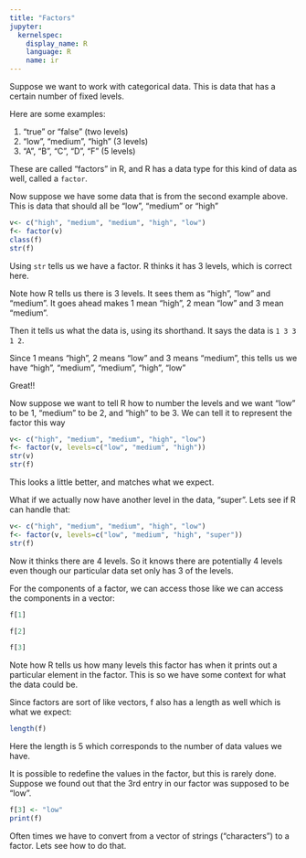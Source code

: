 ```yaml
---
title: "Factors"
jupyter:
  kernelspec:
    display_name: R
    language: R
    name: ir
---
```


Suppose we want to work with categorical data. This is data that has a certain number of fixed levels. 

Here are some examples:

1. "true" or "false" (two levels) 
1. "low", "medium", "high" (3 levels) 
1. "A", "B", "C", "D", "F" (5 levels)

These are called "factors" in R, and R has a data type for this kind of data as well, called a `factor`.

Now suppose we have some data that is from the second example above. This is data that should all be "low", "medium" or "high"

```r
v<- c("high", "medium", "medium", "high", "low")
f<- factor(v)
class(f)
str(f)
```

Using `str` tells us we have a factor. R thinks it has 3 levels, which is correct here.

Note how R tells us there is 3 levels. It sees them as "high", "low" and "medium". It goes ahead makes 1 mean "high", 2 mean "low" and 3 mean "medium". 

Then it tells us what the data is, using its shorthand.  It says the data is `1 3 3 1 2`. 

Since 1 means "high", 2 means "low" and 3 means "medium", this tells us we have "high", "medium", "medium", "high", "low"

Great!!

Now suppose we want to tell R how to number the levels and we want "low" to be 1, "medium" to be 2, and "high" to be 3. We can tell it to represent the factor this way  

```r
v<- c("high", "medium", "medium", "high", "low")
f<- factor(v, levels=c("low", "medium", "high"))
str(v)
str(f)
```

This looks a little better, and matches what we expect. 

What if we actually now have another level in the data, "super". Lets see if R can handle that:   

```r
v<- c("high", "medium", "medium", "high", "low")
f<- factor(v, levels=c("low", "medium", "high", "super"))
str(f)
```

Now it thinks there are 4 levels. So it knows there are potentially 4 levels even though our particular data set only has 3 of the levels.

For the components of a factor, we can access those like we can access the components in a vector:

```r
f[1]
```

```r
f[2]
```

```r
f[3]
```

Note how R tells us how many levels this factor has when it prints out a particular element in the factor. This is so we have some context for what the data could be.

Since factors are sort of like vectors, f also has a length as well which is what we expect:

```r
length(f)
```
Here the length is 5 which corresponds to the number of data values we have. 

It is possible to redefine the values in the factor, but this is rarely done. Suppose we found out that the 3rd entry in our factor was supposed to be "low". 

```r
f[3] <- "low"
print(f)
```

Often times we have to convert from a vector of strings ("characters") to a factor. Lets see how to do that. 
